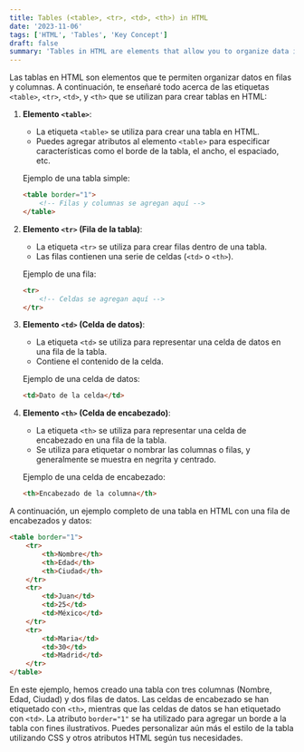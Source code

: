 ```yaml
---
title: Tables (<table>, <tr>, <td>, <th>) in HTML
date: '2023-11-06'
tags: ['HTML', 'Tables', 'Key Concept']
draft: false
summary: 'Tables in HTML are elements that allow you to organize data in rows and columns'
---
```


Las tablas en HTML son elementos que te permiten organizar datos en filas y columnas. A continuación, te enseñaré todo acerca de las etiquetas `<table>`, `<tr>`, `<td>`, y `<th>` que se utilizan para crear tablas en HTML:

1. **Elemento `<table>`**:
   - La etiqueta `<table>` se utiliza para crear una tabla en HTML.
   - Puedes agregar atributos al elemento `<table>` para especificar características como el borde de la tabla, el ancho, el espaciado, etc.

   Ejemplo de una tabla simple:
   ```html
   <table border="1">
       <!-- Filas y columnas se agregan aquí -->
   </table>
   ```

2. **Elemento `<tr>` (Fila de la tabla)**:
   - La etiqueta `<tr>` se utiliza para crear filas dentro de una tabla.
   - Las filas contienen una serie de celdas (`<td>` o `<th>`).

   Ejemplo de una fila:
   ```html
   <tr>
       <!-- Celdas se agregan aquí -->
   </tr>
   ```

3. **Elemento `<td>` (Celda de datos)**:
   - La etiqueta `<td>` se utiliza para representar una celda de datos en una fila de la tabla.
   - Contiene el contenido de la celda.

   Ejemplo de una celda de datos:
   ```html
   <td>Dato de la celda</td>
   ```

4. **Elemento `<th>` (Celda de encabezado)**:
   - La etiqueta `<th>` se utiliza para representar una celda de encabezado en una fila de la tabla.
   - Se utiliza para etiquetar o nombrar las columnas o filas, y generalmente se muestra en negrita y centrado.

   Ejemplo de una celda de encabezado:
   ```html
   <th>Encabezado de la columna</th>
   ```

A continuación, un ejemplo completo de una tabla en HTML con una fila de encabezados y datos:

```html
<table border="1">
    <tr>
        <th>Nombre</th>
        <th>Edad</th>
        <th>Ciudad</th>
    </tr>
    <tr>
        <td>Juan</td>
        <td>25</td>
        <td>México</td>
    </tr>
    <tr>
        <td>Maria</td>
        <td>30</td>
        <td>Madrid</td>
    </tr>
</table>
```

En este ejemplo, hemos creado una tabla con tres columnas (Nombre, Edad, Ciudad) y dos filas de datos. Las celdas de encabezado se han etiquetado con `<th>`, mientras que las celdas de datos se han etiquetado con `<td>`. La atributo `border="1"` se ha utilizado para agregar un borde a la tabla con fines ilustrativos. Puedes personalizar aún más el estilo de la tabla utilizando CSS y otros atributos HTML según tus necesidades.